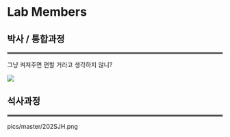 # Lab Members

## 박사 / 통합과정

<hr style="border:2px solid gray"> </hr>


그냥 켜져주면 편할 거라고 생각하지 않니?

<img src="./pics/doctor/191JYS.png">






## 석사과정

<hr style="border:2px solid gray"> </hr>


pics/master/202SJH.png

<!-- You can add parts to organize one or more book chapters together. Parts can be inserted at the top of an .Rmd file, before the first-level chapter heading in that same file.  -->

<!-- Add a numbered part: `# (PART) Act one {-}` (followed by `# A chapter`) -->

<!-- Add an unnumbered part: `# (PART\*) Act one {-}` (followed by `# A chapter`) -->

<!-- Add an appendix as a special kind of un-numbered part: `# (APPENDIX) Other stuff {-}` (followed by `# A chapter`). Chapters in an appendix are prepended with letters instead of numbers. -->



